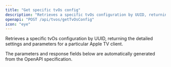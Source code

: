 ```yaml
---
title: "Get specific tvOs config"
description: "Retrieves a specific tvOs configuration by UUID, returning the detailed settings and parameters for a particular Apple TV client."
openapi: "POST /api/tvos/getTvOsConfig"
icon: "eye"
---
```


Retrieves a specific tvOs configuration by UUID, returning the detailed settings and parameters for a particular Apple TV client.

<Note>
The parameters and response fields below are automatically generated from the OpenAPI specification.
</Note>
